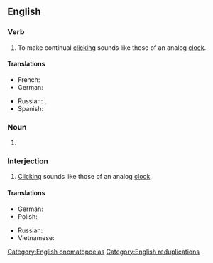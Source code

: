 {{also|ticktock|tick tock}}
==English==
{{rf-sound example}}

===Verb===
{{en-verb|head=[[tick]]-[[tock]]}}

# To make continual [[click]]ing sounds like those of an analog [[clock]].

====Translations====
{{trans-top|make clicking sounds}}
* French: {{t+|fr|tictaquer}}
* German: {{t+|de|ticken}}
{{trans-mid}}
* Russian: {{t+|ru|тикать|impf}}, {{t|ru|тикают|n-p|impf}}
* Spanish: {{t|es|tictaquear}}
{{trans-bottom}}

===Noun===
{{en-noun}}

# {{alt form|en|tick tock}}

===Interjection===
{{en-interj}}

# [[click|Click]]ing sounds like those of an analog [[clock]].

====Translations====
{{trans-top|make clicking sounds}}
* German: {{t+|de|ticktack}}
* Polish: {{t|pl|tik-tak}}
{{trans-mid}}
* Russian: {{t+|ru|тик-так}}
* Vietnamese: {{t+|vi|tích tắc}}
{{trans-bottom}}

[[Category:English onomatopoeias]]
[[Category:English reduplications]]
{{c|en|Sounds}}